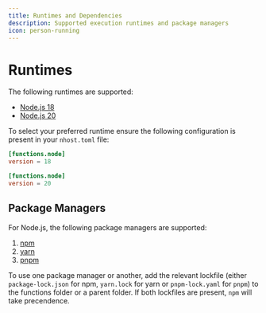```yaml
---
title: Runtimes and Dependencies
description: Supported execution runtimes and package managers
icon: person-running
---
```


# Runtimes

The following runtimes are supported:

- [Node.js 18](https://nodejs.org)
- [Node.js 20](https://nodejs.org)

To select your preferred runtime ensure the following configuration is present in your `nhost.toml` file:

<Tabs>
  <Tab title="Node.js 18">

```toml
[functions.node]
version = 18
```

  </Tab>
  <Tab title="Node.js 20">

```toml
[functions.node]
version = 20
```

  </Tab>
</Tabs>

## Package Managers

For Node.js, the following package managers are supported:

1. [npm](https://www.npmjs.com)
2. [yarn](https://yarnpkg.com)
3. [pnpm](https://pnpm.io)

To use one package manager or another, add the relevant lockfile (either `package-lock.json` for npm, `yarn.lock` for yarn or `pnpm-lock.yaml` for `pnpm`) to the functions folder or a parent folder. If both lockfiles are present, `npm` will take precendence.
